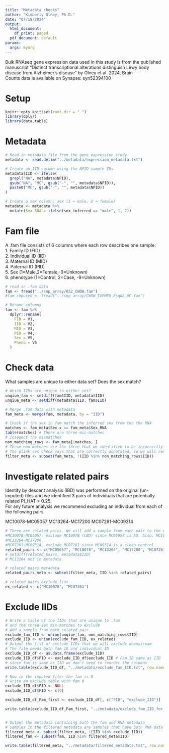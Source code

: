 ```yaml
---
title: "Metadata checks"
author: "Kimberly Olney, Ph.D."
date: "07/18/2024"
output:
  html_document:
    df_print: paged
  pdf_document: default
params:
  args: myarg
---
```


Bulk RNAseq gene expression data used in this study is from the published manuscript "Distinct transcriptional alterations distinguish Lewy body disease from Alzheimer’s disease" by Olney et al. 2024, Brain\
Counts data is available on Synapse: syn52394100\

# Setup
```r
knitr::opts_knit$set(root.dir = ".")
library(dplyr)
library(data.table)
```

# Metadata
```r
# Read in metadata file from the gene expression study
metadata <- read.delim("../metadata/expression_metadata.txt")

# Create an IID column using the NPID sample IDs
metadata$IID <- ifelse(
  grepl("NA", metadata$NPID),
  gsub("NA", "MC", gsub("-", "", metadata$NPID)),
  paste0("MC", gsub("-", "", metadata$NPID))
)

# Create a sex column; sex (1 = male, 2 = female)
metadata <- metadata %>%
  mutate(Sex_RNA = ifelse(sex_inferred == "male", 1, 2))
```

# Fam file
A .fam file consists of 6 columns where each row describes one sample:\
1. Family ID (FID)\
2. Individual ID (IID)\
3. Maternal ID (MID)\
4. Paternal ID (PID)\
5. Sex (1=Male,2=Female,-9=Unknown)\
6. phenotype (1=Control, 2=Case, -9=Unknown)\
```r
# read in .fam data
fam <- fread("../snp_array/632_CWOW.fam")
#fam_imputed <- fread("../snp_array/CWOW_TOPMED_Rsq08_QC.fam")

# Rename columns
fam <- fam %>%
  dplyr::rename(
    FID = V1,
    IID = V2, 
    MID = V3,
    PID = V4, 
    Sex = V5,
    Pheno = V6
  )
```

# Check data 
What samples are unique to either data set?
Does the sex match?
```r
# Which IIDs are unique to either set? 
unqiue_fam <- setdiff(fam$IID, metadata$IID)
unqiue_meta <- setdiff(metadata$IID, fam$IID)

# Merge .fam data with metadata
fam_meta <- merge(fam, metadata, by = "IID")

# Check if the sex in fam match the inferred sex from the the RNA
matches <- fam_meta$Sex.x == fam_meta$Sex_RNA
table(matches) # There are three mis-matches
# Insepect the mismatches
non_matching_rows <- fam_meta[!matches, ]
# These non matches are the three that we identified to be incorrectly sex annotated in the RNA expression. 
# The plink sex check says that are correctly annotated, so we will remove so as to not cause downstream issues.
filter_meta <- subset(fam_meta, !(IID %in% non_matching_rows$IID))
```

# Investigate related pairs
Identity by descent analysis (IBD) was performed on the original (un-imputed) files and we identified 3 pairs of individuals that are potentially related PI_HAT > 0.25.\
For any future analysis we recommend excluding an individual from each of the following pairs.

MC10078-MC05057
MC13264-MC17200
MC07261-MC09314

```r
# There are related pairs. We will add a sample from each pair to the exclude list
#MC10078-MC05057, exclude MC10078 (LBD) since MC05057 is AD. Also, MC10078 has poor RIN
#MC13264-MC17200
#MC07261-MC09314, exclude MC07261 since MC09314 is a clean control 
related_pairs <- c("MC05057", "MC10078", "MC13264", "MC17200", "MC07261", "MC09314")
# setdiff(related_pairs, metadata$IID)
# MC13264 not in metadata 

# related pairs metadata
related_pairs_meta <- subset(filter_meta, IID %in% related_pairs)

# related_pairs exclude list
ex_related <- c("MC10078", "MC07261")
```

# Exclude IIDs
```r
# Write a table of the IIDs that are unique to .fam 
# and the three sex mix-matches to exclude
# Add a sample from each related pair 
exclude_fam_IID <- union(unqiue_fam, non_matching_rows$IID)
exclude_IID <- union(exclude_fam_IID, ex_related)
# Output the list of exclude IIDs that we will exclude downstream
# The file needs both fam ID and individual ID
exclude_IID_df <- as.data.frame(exclude_IID)
exclude_IID_df$FID <- exclude_IID_df$exclude_IID # Fam ID same as IID
# since fam is same as IID we don't need to reorder the columns
write.table(exclude_IID_df, "../metadata/exclude_fam_IID.txt", row.names = FALSE, quote = FALSE, col.names = FALSE)

# Now in the imputed files the fam is 0
# write an exclude table with fam 0 
exclude_IID_df$FID <- NULL
exclude_IID_df$FID <- c(0)

exclude_IID_df_Fam_first <- exclude_IID_df[, c("FID", "exclude_IID")]

write.table(exclude_IID_df_Fam_first, "../metadata/exclude_fam_IID_for_imputed_files.txt", row.names = FALSE, quote = FALSE, col.names = FALSE)


# Output the metadata containing both the fam and RNA metadata
# Samples in the filtered metadata are samples that have both RNA data and SNP data
filtered_meta <- subset(filter_meta, !(IID %in% exclude_IID))
filtered_fam <- subset(fam, IID %in% filtered_meta$IID)

write.table(filtered_meta, "../metadata/filtered_metadata.txt", row.names = FALSE, quote = FALSE, sep = "\t")
```


